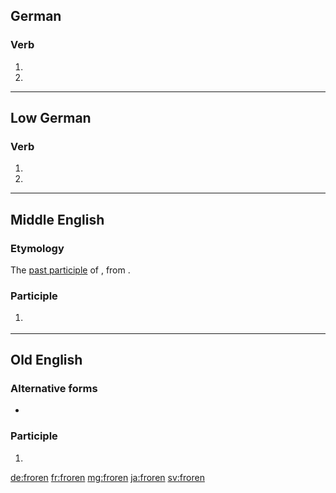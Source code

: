 {{also|frören}}
==German==

===Verb===
{{head|de|verb form}}

# {{de-verb form of|frieren|1|p|v}}
# {{de-verb form of|frieren|3|p|v}}

----

==Low German==

===Verb===
{{head|nds|verb form}}

# {{form of|Past participle|freren|lang=nds}}
# {{form of|Past participle|fresen|lang=nds}}

----

==Middle English==

===Etymology===
The [[past participle]] of {{m|enm|fresen||to freeze}}, from {{etyl|ang|enm}} {{m|ang|frēosan}}.

===Participle===
{{head|enm|past participle}}

# {{past participle of|fresen|lang=enm|nocat=1}} {{gloss|frozen}}

----

==Old English==

===Alternative forms===
* {{l|ang|ġefroren}}

===Participle===
{{head|enm|past participle}}

# {{past participle of|frēosan|lang=ang}}

[[de:froren]]
[[fr:froren]]
[[mg:froren]]
[[ja:froren]]
[[sv:froren]]